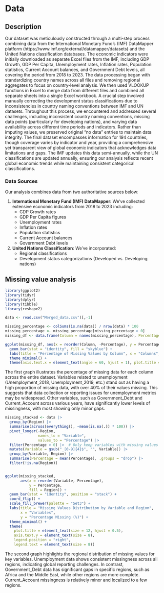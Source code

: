 # Data

## Description

Our dataset was meticulously constructed through a multi-step process combining data from the International Monetary Fund's (IMF) DataMapper platform (https://www.imf.org/external/datamapper/datasets) and the United Nations classification databases. The economic indicators were initially downloaded as separate Excel files from the IMF, including GDP Growth, GDP Per Capita, Unemployment rates, Inflation rates, Population statistics, Current Account balances, and Government Debt levels, all covering the period from 2018 to 2023. The data processing began with standardizing country names across all files and removing regional aggregates to focus on country-level analysis. We then used VLOOKUP functions in Excel to merge data from different files and combined all separate sheets into a single Excel workbook. A crucial step involved manually correcting the development status classifications due to inconsistencies in country naming conventions between IMF and UN datasets. Throughout this process, we encountered and addressed several challenges, including inconsistent country naming conventions, missing data points (particularly for developing nations), and varying data availability across different time periods and indicators. Rather than imputing values, we preserved original "no data" entries to maintain data integrity. The final dataset encompasses information for 194 countries, though coverage varies by indicator and year, providing a comprehensive yet transparent view of global economic indicators that acknowledges data limitations and gaps. The IMF updates this data semi-annually, while the UN classifications are updated annually, ensuring our analysis reflects recent global economic trends while maintaining consistent categorical classifications.

### Data Sources

Our analysis combines data from two authoritative sources below:

1.  **International Monetary Fund (IMF) DataMapper**: We've collected extensive economic indicators from 2018 to 2023 including:
    -   GDP Growth rates
    -   GDP Per Capita figures
    -   Unemployment rates
    -   Inflation rates
    -   Population statistics
    -   Current Account balances
    -   Government Debt levels
2.  **United Nations Classification**: We've incorporated:
    -   Regional classifications
    -   Development status categorizations (Developed vs. Developing nations)

## Missing value analysis

```r
library(ggplot2)
library(tidyr)
library(dplyr)
library(tibble)
library(reshape2)
```

```r
data <- read.csv("Merged_data.csv")[,-1]
```

```r
missing_percentage <- colSums(is.na(data)) / nrow(data) * 100
missing_percentage <- missing_percentage[missing_percentage > 0]
missing_df <- data.frame(Column = names(missing_percentage), Percentage = missing_percentage)

ggplot(missing_df, aes(x = reorder(Column, -Percentage), y = Percentage)) +
  geom_bar(stat = "identity", fill = "skyblue") +
  labs(title = "Percentage of Missing Values by Column", x = "Columns", y = "Percentage Missing (%)") +
  theme_minimal() +
  theme(axis.text.x = element_text(angle = 60, hjust = 1), plot.title = element_text(hjust = 0.5))
```

The first graph illustrates the percentage of missing data for each column across the entire dataset. Variables related to unemployment (Unemployment_2018, Unemployment_2019, etc.) stand out as having a high proportion of missing data, with over 40% of their values missing. This suggests that data collection or reporting issues for unemployment metrics may be widespread. Other variables, such as Government_Debt and Current_Account across various years, have significantly lower levels of missingness, with most showing only minor gaps.

```r
missing_stacked <- data |>
  group_by(Region) |>
  summarise(across(everything(), ~mean(is.na(.)) * 100)) |>
  pivot_longer(-Region, 
               names_to = "Variable", 
               values_to = "Percentage") |>
  filter(Percentage > 0) |>  # Only keep variables with missing values
  mutate(Variable = gsub("_[0-9]{4}$", "", Variable)) |>
  group_by(Variable, Region) |>
  summarise(Percentage = mean(Percentage), .groups = "drop") |>
  filter(!is.na(Region))


ggplot(missing_stacked, 
       aes(x = reorder(Variable, Percentage), 
           y = Percentage, 
           fill = Region)) +
  geom_bar(stat = "identity", position = "stack") +
  coord_flip() +
  scale_fill_brewer(palette = "Set3") +
  labs(title = "Missing Values Distribution by Variable and Region",
       x = "Variables",
       y = "Percentage Missing (%)") +
  theme_minimal() +
  theme(
    plot.title = element_text(size = 12, hjust = 0.5),
    axis.text.y = element_text(size = 8),
    legend.position = "right",
    legend.text = element_text(size = 8))
```

The second graph highlights the regional distribution of missing values for key variables. Unemployment data shows consistent missingness across all regions, indicating global reporting challenges. In contrast, Government_Debt data has significant gaps in specific regions, such as Africa and the Middle East, while other regions are more complete. Current_Account missingness is relatively minor and localized to a few regions.
